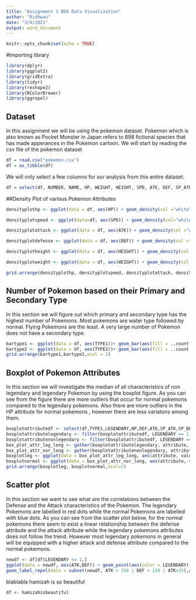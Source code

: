 ```yaml
---
title: "Assignment 1 BDA Data Visualization"
author: "Ridhwan"
date: "3/9/2021"
output: word_document
---
```


```r
knitr::opts_chunk$set(echo = TRUE)
```

#Importing library 
```r
library(dplyr)
library(ggplot2)
library(gridExtra)
library(tidyr)
library(reshape2)
library(RColorBrewer)
library(ggrepel)
```

## Dataset

In this assignment we will be using the pokemon dataset. Pokemon which is also known as Pocket Monster in Japan refers to 898 fictional species that has made apperances in the Pokemon cartoon. We will start by reading the csv file of the pokemon dataset
```r
df = read.csv("pokemon.csv")
df = as_tibble(df)

```
We will only select a few columns for our analysis from this entire dataset.

```r
df = select(df, NUMBER, NAME, HP, WEIGHT, HEIGHT, SPD, ATK, DEF, SP_ATK, SP_DEF, TYPE1, TYPE2, GENERATION, LEGENDARY)
```

##Density Plot of various Pokemon Attributes

```r
densityplothp <- ggplot(data = df, aes(HP)) + geom_density(col ="white",fill ="blue",alpha = 0.8) + ggtitle("Density Plot of Pokemon's Health Point")

densityplotspeed <- ggplot(data=df, aes(SPD)) + geom_density(col="white", fill="pink", alpha=0.8) + ggtitle("Density Plot of Speed Characterstics")

densityplotattack <- ggplot(data = df, aes(ATK)) + geom_density(col ="white",fill ="darkorchid",alpha = 0.8) + ggtitle("Density Plot of Pokemon's Attack Power")

densityplotdefense <- ggplot(data = df, aes(DEF)) + geom_density(col ="white",fill ="firebrick",alpha = 0.8) + ggtitle("Density Plot of Pokemon's Defense")

densityplotheight <- ggplot(data = df, aes(HEIGHT)) + geom_density(col ="white",fill ="green",alpha = 0.8) + ggtitle("Density Plot of Pokemon's Height")

densityplotweight <- ggplot(data = df, aes(WEIGHT)) + geom_density(col ="white",fill ="mediumturquoise",alpha = 0.8) + ggtitle("Density Plot of Pokemon's Weight")

grid.arrange(densityplothp, densityplotspeed, densityplotattack, densityplotdefense, densityplotheight, densityplotweight, ncol=2)
```


## Number of Pokemon based on their Primary and Secondary Type

In this section we will figure out which primary and secondary type has the highest number of Pokemons. Most pokemons are water type followed by normal. Flying Pokemons are the least. A very large number of Pokemon does 
not have a secondary type.


```r
bartype1 <- ggplot(data = df, aes(TYPE1))+ geom_bar(aes(fill = ..count..), alpha =0.8) + theme(axis.text.x = element_text(angle = 90,hjust = 0)) + ggtitle("Number of Pokemons based\n on Type 1") + coord_flip()
bartype2 <- ggplot(data = df, aes(TYPE2))+ geom_bar(aes(fill = ..count..), alpha =0.8) + theme(axis.text.x = element_text(angle = 90,hjust = 0)) + ggtitle("Number of Pokemons based\n on Type 2") + coord_flip()
grid.arrange(bartype1,bartype2,ncol = 2)
```

## Boxplot of Pokemon Attributes

In this section we will investigate the median of all characteristics of non legendary and legendary Pokemon by using the boxplot figure. As you can see from the figure there are more outliers that occur for normal pokemons compared to the legendary pokemons. Also there are more outliers in the HP attribute for normal pokemons , however there are less variatons among them.


```r
boxplotattributedf <- select(df,TYPE1,LEGENDARY,HP,DEF,ATK,SP_ATK,SP_DEF,SPD)
boxplotattributelegendary <- filter(boxplotattributedf, LEGENDARY == 1)
boxplotattributenonlegendary <- filter(boxplotattributedf, LEGENDARY == 0)
box_plot_attr_leg_long <- gather(boxplotattributelegendary, attribute, value, -c(TYPE1, LEGENDARY))
box_plot_attr_nor_long <- gather(boxplotattributenonlegendary, attribute, value, -c(TYPE1, LEGENDARY))
boxplotleg <- ggplot(data = box_plot_attr_leg_long, aes(attribute, value)) + geom_boxplot(fill="pink") + ggtitle("Boxplot for Legendary Pokemon")
boxplotnormal <- ggplot(data = box_plot_attr_nor_long, aes(attribute, value)) + geom_boxplot(fill = "yellow2") + ggtitle("Boxplot for Normal Pokemon")
grid.arrange(boxplotleg, boxplotnormal,ncol=2)
```

## Scatter plot 

In this section we want to see what are the correlations between the Defense and the Attack characteristics of the Pokemon. The legendary Pokemons are labelled in red dots while the normal Pokemons are labelled with blue dots.
As you can see from the scatter plot below, for the normal pokemons there seem to exist a linear relationship between the defense attribute and the attack attribute while the legendary pokemons attributes does not follow the trend. However most legendary pokemons in general will be equipped with a higher attack and defense attribute compared to the normal pokemons.
```r
newdf <- df[df$LEGENDARY <= 1,]
ggplot(data = newdf, aes(ATK,DEF)) + geom_point(aes(color = LEGENDARY), alpha = 0.8) + scale_color_gradient(low = "darkblue",high = "red") + ggtitle("Correlation between Attack and Defense charactersistics between pokemons") +
geom_label_repel(data = subset(newdf, ATK > 150 | DEF > 150 | ATK<25),aes(label= NAME), box.padding = 0.35, point.padding = 0.5, segment.color ='grey')
```
blablabla hamizah is so beautiful
```r
df <- hamizahisbeautiful
```


